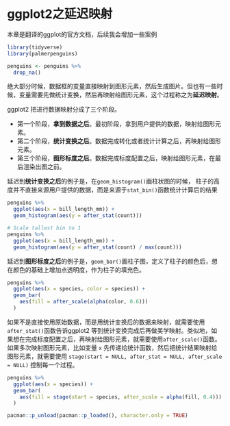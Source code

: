 # ggplot2之延迟映射 {#tidyverse-ggplot2-aes-eval}

本章是翻译的ggplot的官方文档，后续我会增加一些案例

```r
library(tidyverse)
library(palmerpenguins)

penguins <- penguins %>% 
  drop_na()
```



绝大部分时候，数据框的变量直接映射到图形元素，然后生成图片。但也有一些时候，变量需要先做统计变换，然后再映射给图形元素，这个过程称之为**延迟映射**。


ggplot2 把进行数据映射分成了三个阶段。

- 第一个阶段，**拿到数据之后**。最初阶段，拿到用户提供的数据，映射给图形元素。
- 第二个阶段，**统计变换之后**。数据完成转化或者统计计算之后，再映射给图形元素。
- 第三个阶段，**图形标度之后**。数据完成标度配置之后，映射给图形元素，在最后渲染出图之前。


延迟到**统计变换之后**的例子是，在`geom_histogram()`画柱状图的时候，
柱子的高度并不直接来源用户提供的数据，而是来源于`stat_bin()`函数统计计算后的结果

```r
penguins %>%
  ggplot(aes(x = bill_length_mm)) +
  geom_histogram(aes(y = after_stat(count)))
```


```r
# Scale tallest bin to 1
penguins %>%
  ggplot(aes(x = bill_length_mm)) +
  geom_histogram(aes(y = after_stat(count) / max(count)))
```


延迟到**图形标度之后**的例子是，`geom_bar()`画柱子图，定义了柱子的颜色后，想在颜色的基础上增加点透明度，作为柱子的填充色。

```r
penguins %>% 
  ggplot(aes(x = species, color = species)) +
  geom_bar(
    aes(fill = after_scale(alpha(color, 0.6)))
  )
```



如果不是直接使用原始数据，而是用统计变换后的数据来映射，就需要使用`after_stat()`函数告诉ggplot2 等到统计变换完成后再做美学映射。类似地，如果想在完成标度配置之后，再映射给图形元素，就需要使用`after_scale()`函数。如果多次映射图形元素，比如变量 `x` 先传递给统计函数，然后把统计结果映射给图形元素，就需要使用
`stage(start = NULL, after_stat = NULL, after_scale = NULL)` 控制每一个过程。

```r
penguins %>% 
  ggplot(aes(x = species)) +
  geom_bar(
    aes(fill = stage(start = species, after_scale = alpha(fill, 0.4)))
  )
```




```r
pacman::p_unload(pacman::p_loaded(), character.only = TRUE)
```
